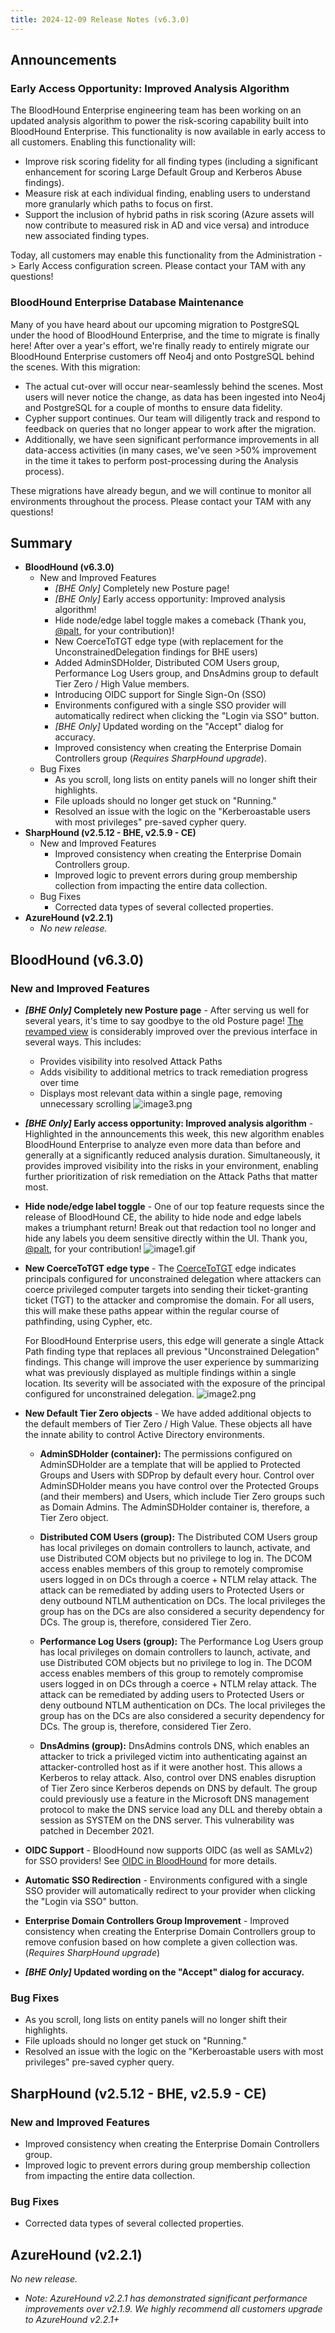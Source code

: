 ```yaml
---
title: 2024-12-09 Release Notes (v6.3.0)
---
```


## Announcements

### Early Access Opportunity: Improved Analysis Algorithm
The BloodHound Enterprise engineering team has been working on an updated analysis algorithm to power the risk-scoring capability built into BloodHound Enterprise. This functionality is now available in early access to all customers. Enabling this functionality will:

* Improve risk scoring fidelity for all finding types (including a significant enhancement for scoring Large Default Group and Kerberos Abuse findings).
* Measure risk at each individual finding, enabling users to understand more granularly which paths to focus on first.
* Support the inclusion of hybrid paths in risk scoring (Azure assets will now contribute to measured risk in AD and vice versa) and introduce new associated finding types.

Today, all customers may enable this functionality from the Administration -> Early Access configuration screen. Please contact your TAM with any questions!

### BloodHound Enterprise Database Maintenance

Many of you have heard about our upcoming migration to PostgreSQL under the hood of BloodHound Enterprise, and the time to migrate is finally here! After over a year's effort, we're finally ready to entirely migrate our BloodHound Enterprise customers off Neo4j and onto PostgreSQL behind the scenes. With this migration:

* The actual cut-over will occur near-seamlessly behind the scenes. Most users will never notice the change, as data has been ingested into Neo4j and PostgreSQL for a couple of months to ensure data fidelity.
* Cypher support continues. Our team will diligently track and respond to feedback on queries that no longer appear to work after the migration.
* Additionally, we have seen significant performance improvements in all data-access activities (in many cases, we've seen >50% improvement in the time it takes to perform post-processing during the Analysis process).

These migrations have already begun, and we will continue to monitor all environments throughout the process. Please contact your TAM with any questions!

## Summary

* **BloodHound (v6.3.0)**
    * New and Improved Features
        * _\[BHE Only\]_ Completely new Posture page!
        * _\[BHE Only\]_ Early access opportunity: Improved analysis algorithm!
        * Hide node/edge label toggle makes a comeback (Thank you, [@palt](https://github.com/palt), for your contribution)!
        * New CoerceToTGT edge type (with replacement for the UnconstrainedDelegation findings for BHE users)
        * Added AdminSDHolder, Distributed COM Users group, Performance Log Users group, and DnsAdmins group to default Tier Zero / High Value members.
        * Introducing OIDC support for Single Sign-On (SSO)
        * Environments configured with a single SSO provider will automatically redirect when clicking the "Login via SSO" button.
        * _\[BHE Only\]_ Updated wording on the "Accept" dialog for accuracy.
        * Improved consistency when creating the Enterprise Domain Controllers group (_Requires SharpHound upgrade_).
    * Bug Fixes
        * As you scroll, long lists on entity panels will no longer shift their highlights.
        * File uploads should no longer get stuck on "Running."
        * Resolved an issue with the logic on the "Kerberoastable users with most privileges" pre-saved cypher query.
* **SharpHound (v2.5.12 - BHE, v2.5.9 - CE)**
    * New and Improved Features
        * Improved consistency when creating the Enterprise Domain Controllers group.
        * Improved logic to prevent errors during group membership collection from impacting the entire data collection.
    * Bug Fixes
        * Corrected data types of several collected properties.
* **AzureHound (v2.2.1)**
    * _No new release._

## BloodHound (v6.3.0)

### New and Improved Features

* **_\[BHE Only\]_ Completely new Posture page** \- After serving us well for several years, it's time to say goodbye to the old Posture page! [The revamped view](https://github.com/SpecterOps/bloodhound-docs/blob/main//analyze-data/bloodhound-gui/posture-page) is considerably improved over the previous interface in several ways. This includes:
    * Provides visibility into resolved Attack Paths
    * Adds visibility to additional metrics to track remediation progress over time
    * Displays most relevant data within a single page, removing unnecessary scrolling
        ![image3.png](https://github.com/SpecterOps/bloodhound-docs/blob/main//assets/31706404737563.png)
* **_\[BHE Only\]_ Early access opportunity: Improved analysis algorithm** \- Highlighted in the announcements this week, this new algorithm enables BloodHound Enterprise to analyze even more data than before and generally at a significantly reduced analysis duration. Simultaneously, it provides improved visibility into the risks in your environment, enabling further prioritization of risk remediation on the Attack Paths that matter most.
* **Hide node/edge label toggle** \- One of our top feature requests since the release of BloodHound CE, the ability to hide node and edge labels makes a triumphant return! Break out that redaction tool no longer and hide any labels you deem sensitive directly within the UI. Thank you, [@palt](https://github.com/palt), for your contribution!
    ![image1.gif](https://github.com/SpecterOps/bloodhound-docs/blob/main//assets/31706404739355.png)
* **New CoerceToTGT edge type** \- The [CoerceToTGT](https://github.com/SpecterOps/bloodhound-docs/blob/main//resources/edges/coerce-to-tgt) edge indicates principals configured for unconstrained delegation where attackers can coerce privileged computer targets into sending their ticket-granting ticket (TGT) to the attacker and compromise the domain. For all users, this will make these paths appear within the regular course of pathfinding, using Cypher, etc.

    For BloodHound Enterprise users, this edge will generate a single Attack Path finding type that replaces all previous "Unconstrained Delegation" findings. This change will improve the user experience by summarizing what was previously displayed as multiple findings within a single location. Its severity will be associated with the exposure of the principal configured for unconstrained delegation.
    ![image2.png](https://github.com/SpecterOps/bloodhound-docs/blob/main//assets/31706404740891.png)
* **New Default Tier Zero objects** \- We have added additional objects to the default members of Tier Zero / High Value. These objects all have the innate ability to control Active Directory environments.
    * **AdminSDHolder (container):** The permissions configured on AdminSDHolder are a template that will be applied to Protected Groups and Users with SDProp by default every hour. Control over AdminSDHolder means you have control over the Protected Groups (and their members) and Users, which include Tier Zero groups such as Domain Admins. The AdminSDHolder container is, therefore, a Tier Zero object.

    * **Distributed COM Users (group):** The Distributed COM Users group has local privileges on domain controllers to launch, activate, and use Distributed COM objects but no privilege to log in. The DCOM access enables members of this group to remotely compromise users logged in on DCs through a coerce + NTLM relay attack. The attack can be remediated by adding users to Protected Users or deny outbound NTLM authentication on DCs. The local privileges the group has on the DCs are also considered a security dependency for DCs. The group is, therefore, considered Tier Zero.

    * **Performance Log Users (group):** The Performance Log Users group has local privileges on domain controllers to launch, activate, and use Distributed COM objects but no privilege to log in. The DCOM access enables members of this group to remotely compromise users logged in on DCs through a coerce + NTLM relay attack. The attack can be remediated by adding users to Protected Users or deny outbound NTLM authentication on DCs. The local privileges the group has on the DCs are also considered a security dependency for DCs. The group is, therefore, considered Tier Zero.

    * **DnsAdmins (group):** DnsAdmins controls DNS, which enables an attacker to trick a privileged victim into authenticating against an attacker-controlled host as if it were another host. This allows a Kerberos to relay attack. Also, control over DNS enables disruption of Tier Zero since Kerberos depends on DNS by default. The group could previously use a feature in the Microsoft DNS management protocol to make the DNS service load any DLL and thereby obtain a session as SYSTEM on the DNS server. This vulnerability was patched in December 2021.

* **OIDC Support** \- BloodHound now supports OIDC (as well as SAMLv2) for SSO providers! See [OIDC in BloodHound](https://github.com/SpecterOps/bloodhound-docs/blob/main//manage-bloodhound/auth/oidc) for more details.
* **Automatic SSO Redirection** \- Environments configured with a single SSO provider will automatically redirect to your provider when clicking the "Login via SSO" button.
* **Enterprise Domain Controllers Group Improvement** \- Improved consistency when creating the Enterprise Domain Controllers group to remove confusion based on how complete a given collection was. (_Requires SharpHound upgrade_)
* **_\[BHE Only\]_ Updated wording on the "Accept" dialog for accuracy.**

### Bug Fixes

* As you scroll, long lists on entity panels will no longer shift their highlights.
* File uploads should no longer get stuck on "Running."
* Resolved an issue with the logic on the "Kerberoastable users with most privileges" pre-saved cypher query.

## SharpHound (v2.5.12 - BHE, v2.5.9 - CE)

### New and Improved Features

* Improved consistency when creating the Enterprise Domain Controllers group.
* Improved logic to prevent errors during group membership collection from impacting the entire data collection.

### Bug Fixes

* Corrected data types of several collected properties.

## AzureHound (v2.2.1)


_No new release._

* _Note: AzureHound v2.2.1 has demonstrated significant performance improvements over v2.1.9. We highly recommend all customers upgrade to AzureHound v2.2.1+_


